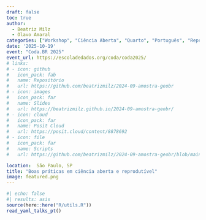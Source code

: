 ```yaml
---
draft: false
toc: true
author: 
  - Beatriz Milz
  - Olavo Amaral
categories: ["Workshop", "Ciência Aberta", "Quarto", "Português", "Reprodutibilidade"]
date: '2025-10-19'
event: "Coda.BR 2025"
event_url: https://escoladedados.org/coda/coda2025/
# links:
# - icon: github
#   icon_pack: fab
#   name: Repositório
#   url: https://github.com/beatrizmilz/2024-09-amostra-geobr
# - icon: images
#   icon_pack: far
#   name: Slides
#   url: https://beatrizmilz.github.io/2024-09-amostra-geobr/
# - icon: cloud
#   icon_pack: far
#   name: Posit Cloud
#   url: https://posit.cloud/content/8878692 
# - icon: file
#   icon_pack: far
#   name: Scripts
#   url: https://github.com/beatrizmilz/2024-09-amostra-geobr/blob/main/script.R

location:  São Paulo, SP
title: "Boas práticas em ciência aberta e reprodutível"
image: featured.png
---
```


```r
#| echo: false
#| results: asis
source(here::here("R/utils.R"))
read_yaml_talks_pt()
```

